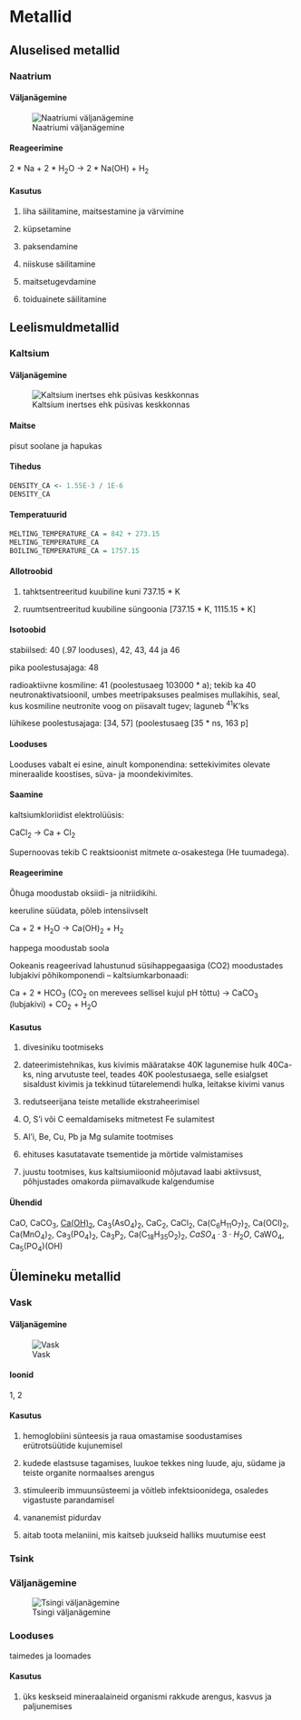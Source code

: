 # Metallid

## Aluselised metallid

### Naatrium

#### Väljanägemine

![Naatriumi väljanägemine](sodium.jpg)

#### Reageerimine

2 * Na + 2 * H~2~O -> 2 * Na(OH) + H~2~

#### Kasutus

1. liha säilitamine, maitsestamine ja värvimine

2. küpsetamine

3. paksendamine

4. niiskuse säilitamine

5. maitsetugevdamine

6. toiduainete säilitamine

## Leelismuldmetallid

### Kaltsium

#### Väljanägemine

![Kaltsium inertses ehk püsivas keskkonnas](Calcium_unter_Argon_Schutzgasatmosphäre.jpg)

#### Maitse

pisut soolane ja hapukas

#### Tihedus

```r
DENSITY_CA <- 1.55E-3 / 1E-6
DENSITY_CA
```

#### Temperatuurid

```r
MELTING_TEMPERATURE_CA = 842 + 273.15
MELTING_TEMPERATURE_CA
BOILING_TEMPERATURE_CA = 1757.15
```

#### Allotroobid

1. tahktsentreeritud kuubiline kuni 737.15 * K

2. ruumtsentreeritud kuubiline süngoonia [737.15 * K, 1115.15 * K]

#### Isotoobid

stabiilsed: 40 (.97 looduses), 42, 43, 44 ja 46

pika poolestusajaga: 48

radioaktiivne kosmiline: 41 (poolestusaeg 103000 * a); tekib ka 40 neutronaktivatsioonil, umbes meetripaksuses pealmises mullakihis, seal, kus kosmiline neutronite voog on piisavalt tugev; laguneb ^41^K'ks

lühikese poolestusajaga: [34, 57] (poolestusaeg [35 * ns, 163 p]

#### Looduses

Looduses vabalt ei esine, ainult komponendina: settekivimites olevate mineraalide koostises, süva- ja moondekivimites.

#### Saamine

kaltsiumkloriidist elektrolüüsis:

CaCl~2~ -> Ca + Cl~2~

Supernoovas tekib C reaktsioonist mitmete α-osakestega (He tuumadega).

#### Reageerimine

Õhuga moodustab oksiidi- ja nitriidikihi.

keeruline süüdata, põleb intensiivselt

Ca + 2 * H~2~O -> Ca(OH)~2~ + H~2~

happega moodustab soola

Ookeanis reageerivad lahustunud süsihappegaasiga (CO2) moodustades lubjakivi põhikomponendi – kaltsiumkarbonaadi:

Ca + 2 * HCO~3~ (CO~2~ on merevees sellisel kujul pH tõttu) → CaCO~3~ (lubjakivi) + CO~2~ + H~2~O

#### Kasutus

1. divesiniku tootmiseks

2. dateerimistehnikas, kus kivimis määratakse 40K lagunemise hulk 40Ca-ks, ning arvutuste teel, teades 40K poolestusaega, selle esialgset sisaldust kivimis ja tekkinud tütarelemendi hulka, leitakse kivimi vanus

3. redutseerijana teiste metallide ekstraheerimisel

4. O, S'i või C eemaldamiseks mitmetest Fe sulamitest

5. Al'i, Be, Cu, Pb ja Mg sulamite tootmises

6. ehituses kasutatavate tsementide ja mörtide valmistamises

7. juustu tootmises, kus kaltsiumiioonid mõjutavad laabi aktiivsust, põhjustades omakorda piimavalkude kalgendumise

#### Ühendid

CaO, CaCO~3~, [Ca(OH)~2~](bases.html#Kustutatud%20lubi), Ca~3~(AsO~4~)~2~, CaC~2~, CaCl~2~, Ca(C~6~H~11~O~7~)~2~, Ca(OCl)~2~, Ca(MnO~4~)~2~, Ca~3~(PO~4~)~2~, Ca~3~P~2~, Ca(C~18~H~35~O~2~)~2~, $CaSO_4 \cdot 3 \cdot H_2O$, CaWO~4~, Ca~5~(PO~4~)(OH)

## Ülemineku metallid

### Vask

#### Väljanägemine

![Vask](Vask-scaled.jpg)

#### Ioonid

1, 2

#### Kasutus

1. hemoglobiini sünteesis ja raua omastamise soodustamises erütrotsüütide kujunemisel

2. kudede elastsuse tagamises, luukoe tekkes ning luude, aju, südame ja teiste organite normaalses arengus

3. stimuleerib immuunsüsteemi ja võitleb infektsioonidega, osaledes vigastuste parandamisel

5. vananemist pidurdav

6. aitab toota melaniini, mis kaitseb juukseid halliks muutumise eest

### Tsink

### Väljanägemine

![Tsingi väljanägemine](Zinc_fragment_sublimed_and_1cm3_cube.jpg)

### Looduses

taimedes ja loomades

#### Kasutus

1. üks keskseid mineraalaineid organismi rakkude arengus, kasvus ja paljunemises
